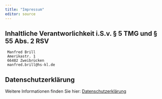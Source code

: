 ```yaml
---
title: "Impressum"
editor: source
---
```


## Inhaltliche Verantworlichkeit i.S.v. § 5 TMG und § 55 Abs. 2 RSV

     Manfred Brill
     Amerikastr. 1
     66482 Zweibrücken
     manfred.brill@hs-kl.de

## Datenschutzerklärung

Weitere Informationen finden Sie hier:
<a href="documents/datenschutz.pdf" target="_blank">Datenschutzerklärung</a>
